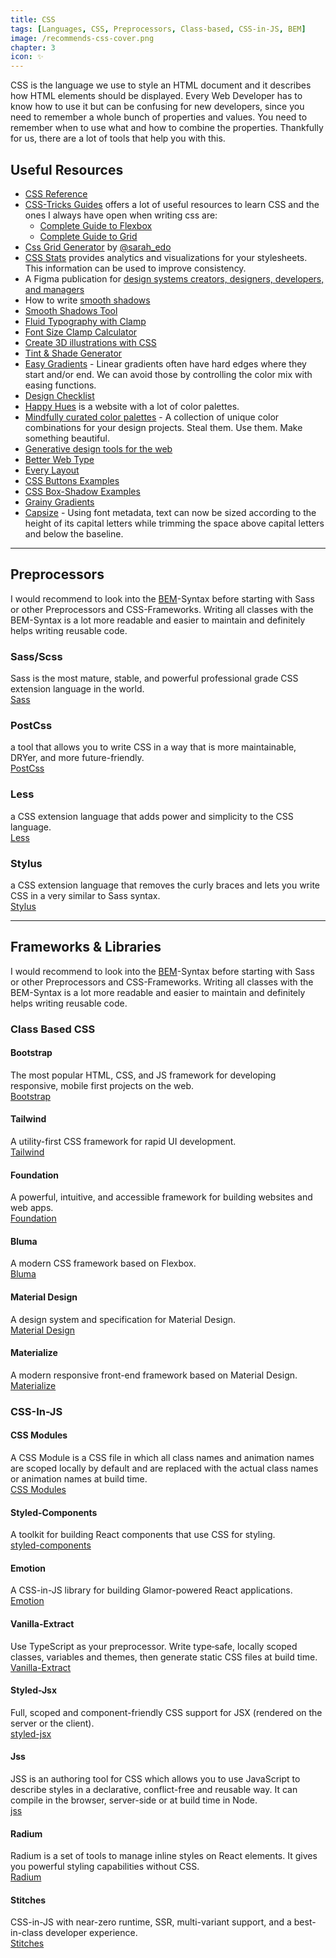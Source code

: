 ```yaml
---
title: CSS
tags: [Languages, CSS, Preprocessors, Class-based, CSS-in-JS, BEM]
image: /recommends-css-cover.png
chapter: 3
icon: ✨
---
```


CSS is the language we use to style an HTML document and it describes how HTML elements should be displayed.
Every Web Developer has to know how to use it but can be confusing for new developers, since you need to remember a whole bunch of properties and values.
You need to remember when to use what and how to combine the properties.
Thankfully for us, there are a lot of tools that help you with this.

## Useful Resources

- [CSS Reference](https://developer.mozilla.org/en-US/docs/Web/CSS/Reference)
- [CSS-Tricks Guides](https://css-tricks.com/guides/) offers a lot of useful resources to learn CSS and the ones I always have open when writing css are:
  - [Complete Guide to Flexbox](https://css-tricks.com/snippets/css/a-guide-to-flexbox/)
  - [Complete Guide to Grid](https://css-tricks.com/snippets/css/complete-guide-grid/)
- [Css Grid Generator](https://cssgrid-generator.netlify.app/) by [@sarah_edo](https://twitter.com/sarah_edo)
- [CSS Stats](https://cssstats.com/) provides analytics and visualizations for your stylesheets. This information can be used to improve consistency.
- A Figma publication for [design systems creators, designers, developers, and managers](https://www.designsystems.com/)
- How to write [smooth shadows](https://tobiasahlin.com/blog/layered-smooth-box-shadows/)
- [Smooth Shadows Tool](https://shadows.brumm.af/)
- [Fluid Typography with Clamp](https://fluid-typography.netlify.app/)
- [Font Size Clamp Calculator](https://codesandbox.io/s/clamp-linear-intepolation-based-on-viewport-width-builder-xgkft?from-embed)
- [Create 3D illustrations with CSS](https://frontend.horse/articles/creating-3d-illustrations-with-css/)
- [Tint & Shade Generator](https://maketintsandshades.com/)
- [Easy Gradients](https://larsenwork.com/easing-gradients/) - Linear gradients often have hard edges where they start and/or end. We can avoid those by controlling the color mix with easing functions.
- [Design Checklist](https://www.checklist.design/)
- [Happy Hues](https://www.happyhues.co/) is a website with a lot of color palettes.
- [Mindfully curated color palettes](https://access.mymind.com/colors) - A collection of unique color combinations for your design projects. Steal them. Use them. Make something beautiful.
- [Generative design tools for the web](https://components.ai/)
- [Better Web Type](https://betterwebtype.com/)
- [Every Layout](https://every-layout.dev/)
- [CSS Buttons Examples](https://getcssscan.com/css-buttons-examples)
- [CSS Box-Shadow Examples](https://getcssscan.com/css-box-shadow-examples?ref=beautifulbuttons-bottom)
- [Grainy Gradients](https://css-tricks.com/grainy-gradients/)
- [Capsize](https://seek-oss.github.io/capsize/) - Using font metadata, text can now be sized according to the height of its capital letters while trimming the space above capital letters and below the baseline.

---

## Preprocessors

I would recommend to look into the [BEM](http://getbem.com/)-Syntax before starting with Sass or other Preprocessors and CSS-Frameworks.
Writing all classes with the BEM-Syntax is a lot more readable and easier to maintain and definitely helps writing reusable code.

### Sass/Scss

Sass is the most mature, stable, and powerful professional grade CSS extension language in the world.  
[Sass](http://sass-lang.com/)

### PostCss

a tool that allows you to write CSS in a way that is more maintainable, DRYer, and more future-friendly.  
[PostCss](http://postcss.org/)

### Less

a CSS extension language that adds power and simplicity to the CSS language.  
[Less](http://lesscss.org/)

### Stylus

a CSS extension language that removes the curly braces and lets you write CSS in a very similar to Sass syntax.  
[Stylus](http://stylus-lang.com/)

---

## Frameworks & Libraries

I would recommend to look into the [BEM](http://getbem.com/)-Syntax before starting with Sass or other Preprocessors and CSS-Frameworks.
Writing all classes with the BEM-Syntax is a lot more readable and easier to maintain and definitely helps writing reusable code.

### Class Based CSS

#### Bootstrap

The most popular HTML, CSS, and JS framework for developing responsive, mobile first projects on the web.  
[Bootstrap](http://getbootstrap.com/)

#### Tailwind

A utility-first CSS framework for rapid UI development.  
[Tailwind](https://tailwindcss.com/)

#### Foundation

A powerful, intuitive, and accessible framework for building websites and web apps.  
[Foundation](http://foundation.zurb.com/)

#### Bluma

A modern CSS framework based on Flexbox.  
[Bluma](https://bulma.io/)

#### Material Design

A design system and specification for Material Design.  
[Material Design](https://material.io/)

#### Materialize

A modern responsive front-end framework based on Material Design.  
[Materialize](http://materializecss.com/)

### CSS-In-JS

#### CSS Modules

A CSS Module is a CSS file in which all class names and animation names are scoped locally by default and are replaced with the actual class names or animation names at build time.  
[CSS Modules](https://github.com/css-modules/css-modules)

#### Styled-Components

A toolkit for building React components that use CSS for styling.  
[styled-components](https://styled-components.com/)

#### Emotion

A CSS-in-JS library for building Glamor-powered React applications.  
[Emotion](https://emotion.sh/)

#### Vanilla-Extract

Use TypeScript as your preprocessor. Write type‑safe, locally scoped classes, variables and themes, then generate static CSS files at build time.  
[Vanilla-Extract](https://vanilla-extract.style/)

#### Styled-Jsx

Full, scoped and component-friendly CSS support for JSX (rendered on the server or the client).  
[styled-jsx](https://github.com/zeit/styled-jsx)

#### Jss

JSS is an authoring tool for CSS which allows you to use JavaScript to describe styles in a declarative, conflict-free and reusable way. It can compile in the browser, server-side or at build time in Node.  
[jss](https://cssinjs.org/?v=v10.7.1)

#### Radium

Radium is a set of tools to manage inline styles on React elements. It gives you powerful styling capabilities without CSS.  
[Radium](https://formidable.com/open-source/radium/)

#### Stitches

CSS-in-JS with near-zero runtime, SSR, multi-variant support, and a best-in-class developer experience.  
[Stitches](https://stitches.dev/)
